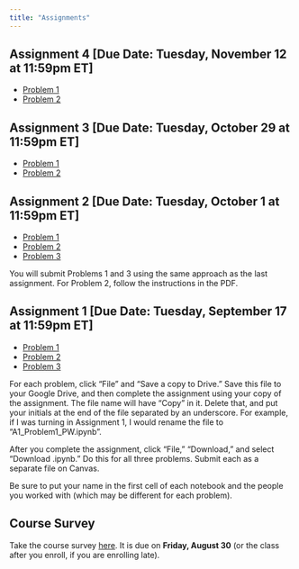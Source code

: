 ---
title: "Assignments"
---

## Assignment 4 [Due Date: Tuesday, November 12 at 11:59pm ET]
* [Problem 1](materials/A4_Problem1.pdf){target="_blank"}
* [Problem 2](https://colab.research.google.com/drive/1N75L9in9BdnnsAdk_fPm7YLJyBkAShMD?usp=sharing){target="_blank"}

## Assignment 3 [Due Date: Tuesday, October 29 at 11:59pm ET]
* [Problem 1](https://colab.research.google.com/drive/1rIxq0W_6l4AlJqSkx_TZhNQhsU3uiIg5?usp=sharing){target="_blank"}
* [Problem 2](https://colab.research.google.com/drive/1oc56NUqE5dR32gu8ahtH_4gsVqdTGInB?usp=sharing){target="_blank"}

## Assignment 2 [Due Date: Tuesday, October 1 at 11:59pm ET]
* [Problem 1](https://colab.research.google.com/drive/1pN_uG29ZPf-WE6e0O6o7K9_O1n-5jW4X?usp=sharing){target="_blank"}
* [Problem 2](materials/A2_Problem2.pdf){target="_blank"}
* [Problem 3](https://colab.research.google.com/drive/110Z-9Ylt4eWL5J0HZVk_dJfoRirHu_Ay?usp=sharing){target="_blank"}

You will submit Problems 1 and 3 using the same approach as the last assignment. For Problem 2, follow the instructions in the PDF.

## Assignment 1 [Due Date: Tuesday, September 17 at 11:59pm ET]
* [Problem 1](https://colab.research.google.com/drive/1dAadrLAjwGnm_QOTJGYfnhzmUW41Qrh3?usp=sharing){target="_blank"}
* [Problem 2](https://colab.research.google.com/drive/1jmCaAjsk6wCjXLx8XlnayJVNaXRRAvvn?usp=sharing){target="_blank"}
* [Problem 3](https://colab.research.google.com/drive/1h2C8kNWOKqYYf3wWj0-ZBT5y6oGxFTCr?usp=sharing){target="_blank"}

For each problem, click "File" and "Save a copy to Drive." Save this file to your Google Drive, and then complete the assignment using your copy of the assignment. The file name will have "Copy" in it. Delete that, and put your initials at the end of the file separated by an underscore. For example, if I was turning in Assignment 1, I would rename the file to "A1_Problem1_PW.ipynb". 

After you complete the assignment, click "File," "Download," and select "Download .ipynb." Do this for all three problems. Submit each as a separate file on Canvas.

Be sure to put your name in the first cell of each notebook and the people you worked with (which may be different for each problem).

## Course Survey

Take the course survey [here](https://american.co1.qualtrics.com/jfe/form/SV_9TVxBqHAH5hjKxo){target="_blank"}. It is due on **Friday, August 30** (or the class after you enroll, if you are enrolling late).